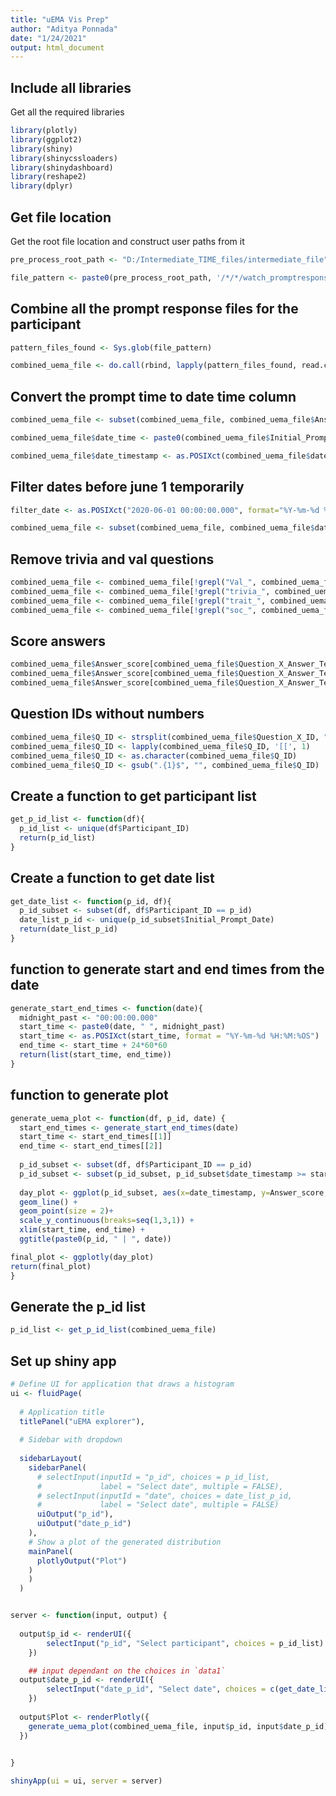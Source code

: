 ---
title: "uEMA Vis Prep"
author: "Aditya Ponnada"
date: "1/24/2021"
output: html_document
---
## Include all libraries
Get all the required libraries 

```{r}
library(plotly)
library(ggplot2)
library(shiny)
library(shinycssloaders)
library(shinydashboard)
library(reshape2)
library(dplyr)
```

## Get file location
Get the root file location and construct user paths from it
```{r}
pre_process_root_path <- "D:/Intermediate_TIME_files/intermediate_file"

file_pattern <- paste0(pre_process_root_path, '/*/*/watch_promptresponse_clean_*.csv')

```


## Combine all the prompt response files for the participant
```{r}
pattern_files_found <- Sys.glob(file_pattern)

combined_uema_file <- do.call(rbind, lapply(pattern_files_found, read.csv))
```

## Convert the prompt time to date time column
```{r}
combined_uema_file <- subset(combined_uema_file, combined_uema_file$Answer_Status == "Completed" | combined_uema_file$Answer_Status == "CompletedThenDismissed" )

combined_uema_file$date_time <- paste0(combined_uema_file$Initial_Prompt_Date, " ", combined_uema_file$Question_Set_Completion_Local_Time)

combined_uema_file$date_timestamp <- as.POSIXct(combined_uema_file$date_time, format="%Y-%m-%d %H:%M:%OS")
```

## Filter dates before june 1 temporarily
```{r}
filter_date <- as.POSIXct("2020-06-01 00:00:00.000", format="%Y-%m-%d %H:%M:%OS")

combined_uema_file <- subset(combined_uema_file, combined_uema_file$date_timestamp >= filter_date)

```

## Remove trivia and val questions
```{r}
combined_uema_file <- combined_uema_file[!grepl("Val_", combined_uema_file$Question_X_ID),]
combined_uema_file <- combined_uema_file[!grepl("trivia_", combined_uema_file$Question_X_ID),]
combined_uema_file <- combined_uema_file[!grepl("trait_", combined_uema_file$Question_X_ID),]
combined_uema_file <- combined_uema_file[!grepl("soc_", combined_uema_file$Question_X_ID),]
```


## Score answers
```{r}
combined_uema_file$Answer_score[combined_uema_file$Question_X_Answer_Text == "Yes"] <- 3
combined_uema_file$Answer_score[combined_uema_file$Question_X_Answer_Text == "Sort of"] <- 2
combined_uema_file$Answer_score[combined_uema_file$Question_X_Answer_Text == "No"] <- 1

```

## Question IDs without numbers
```{r}
combined_uema_file$Q_ID <- strsplit(combined_uema_file$Question_X_ID, "[[:digit:]]", perl = TRUE)
combined_uema_file$Q_ID <- lapply(combined_uema_file$Q_ID, '[[', 1)
combined_uema_file$Q_ID <- as.character(combined_uema_file$Q_ID)
combined_uema_file$Q_ID <- gsub(".{1}$", "", combined_uema_file$Q_ID)
```

## Create a function to get participant list
```{r}
get_p_id_list <- function(df){
  p_id_list <- unique(df$Participant_ID)
  return(p_id_list)
}

```


## Create a function to get date list
```{r}

get_date_list <- function(p_id, df){
  p_id_subset <- subset(df, df$Participant_ID == p_id)
  date_list_p_id <- unique(p_id_subset$Initial_Prompt_Date)
  return(date_list_p_id)
}

```


## function to generate start and end times from the date
```{r}
generate_start_end_times <- function(date){
  midnight_past <- "00:00:00.000"
  start_time <- paste0(date, " ", midnight_past)
  start_time <- as.POSIXct(start_time, format = "%Y-%m-%d %H:%M:%OS")
  end_time <- start_time + 24*60*60
  return(list(start_time, end_time))
}

```

## function to generate plot
```{r}
generate_uema_plot <- function(df, p_id, date) {
  start_end_times <- generate_start_end_times(date)
  start_time <- start_end_times[[1]]
  end_time <- start_end_times[[2]]
  
  p_id_subset <- subset(df, df$Participant_ID == p_id)
  p_id_subset <- subset(p_id_subset, p_id_subset$date_timestamp >= start_time & p_id_subset$date_timestamp <= end_time)
  
  day_plot <- ggplot(p_id_subset, aes(x=date_timestamp, y=Answer_score, color=Q_ID)) +
  geom_line() +
  geom_point(size = 2)+
  scale_y_continuous(breaks=seq(1,3,1)) +
  xlim(start_time, end_time) +
  ggtitle(paste0(p_id, " | ", date))

final_plot <- ggplotly(day_plot)
return(final_plot)
}


```

## Generate the p_id list
```{r}
p_id_list <- get_p_id_list(combined_uema_file)
```


## Set up shiny app
```{r}

# Define UI for application that draws a histogram
ui <- fluidPage(
  
  # Application title
  titlePanel("uEMA explorer"),
  
  # Sidebar with dropdown
  
  sidebarLayout(
    sidebarPanel(
      # selectInput(inputId = "p_id", choices = p_id_list,
      #             label = "Select date", multiple = FALSE),
      # selectInput(inputId = "date", choices = date_list_p_id,
      #             label = "Select date", multiple = FALSE)
      uiOutput("p_id"),
      uiOutput("date_p_id")
    ),
    # Show a plot of the generated distribution
    mainPanel(
      plotlyOutput("Plot")
    )
    )
  )


server <- function(input, output) {
  
  output$p_id <- renderUI({
        selectInput("p_id", "Select participant", choices = p_id_list)
    })

    ## input dependant on the choices in `data1`
  output$date_p_id <- renderUI({
        selectInput("date_p_id", "Select date", choices = c(get_date_list(input$p_id, combined_uema_file)))
    })
  
  output$Plot <- renderPlotly({
    generate_uema_plot(combined_uema_file, input$p_id, input$date_p_id)
  })
  

}

shinyApp(ui = ui, server = server)

```


